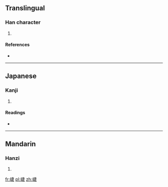 ==Translingual==

===Han character===
{{Han char|rn=46|rad=山|as=08|sn=11|four=2578<sub>1</sub>|canj=山十中人 (UJLO)}}

# {{defn|Han|sort=山08}}

====References====
* {{Han ref|kx=0315.040|dkj=08210|dj=0615.240|hdz=10779.010|uh=5D28|ud=23848|bh=D4FA|bd=54522}}

----

==Japanese==

===Kanji===
{{ja-kanji|grade=|rs=山08}}

# {{defn|Japanese|sort=山08}}

====Readings====
* {{ja-readings|on=[[せふ]] (sefu), [[ぜふ]] (zefu)|kun=}}

----

==Mandarin==

===Hanzi===
{{cmn-hanzi|pin=[[jié]] ([[jie2]])|wg=chieh<sup>2</sup>}}

# {{defn|Mandarin|sort=山08}}

[[fr:崨]]
[[pl:崨]]
[[zh:崨]]